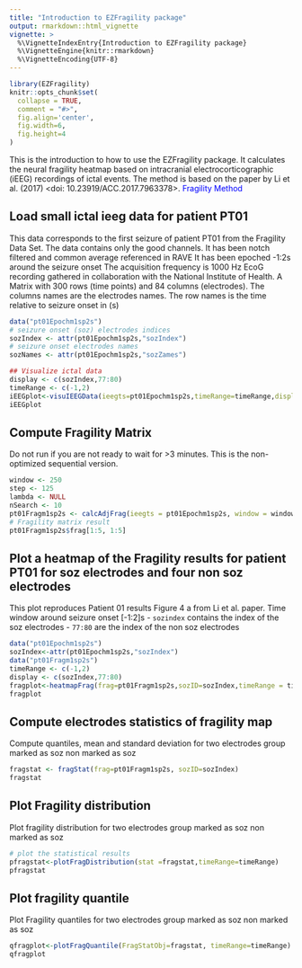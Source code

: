 ```yaml
---
title: "Introduction to EZFragility package"
output: rmarkdown::html_vignette
vignette: >
  %\VignetteIndexEntry{Introduction to EZFragility package}
  %\VignetteEngine{knitr::rmarkdown}
  %\VignetteEncoding{UTF-8}
---
```


```r
library(EZFragility)
knitr::opts_chunk$set(
  collapse = TRUE,
  comment = "#>",
  fig.align='center',
  fig.width=6,
  fig.height=4
)
```

This is the introduction to how to use the EZFragility package.
It calculates the neural fragility heatmap based on intracranial electrocorticographic (iEEG) recordings of ictal events.
The method is based on the paper by Li et al. (2017) <doi: 10.23919/ACC.2017.7963378>.
<a href="https://ieeexplore.ieee.org/document/7963378" style="color:blue; text-decoration:none;"> Fragility Method</a>

## Load small ictal ieeg data for patient PT01

This data corresponds to the first seizure of patient PT01 from the Fragility Data Set. The data contains only the good channels. It has been notch filtered and common average referenced in RAVE It has been epoched -1:2s around the seizure onset The acquisition frequency is 1000 Hz EcoG recording gathered in collaboration with the National Institute of Health. A Matrix with 300 rows (time points) and 84 columns (electrodes). The columns names are the electrodes names. The row names is the time relative to seizure onset in (s)


```r
data("pt01Epochm1sp2s")
# seizure onset (soz) electrodes indices
sozIndex <- attr(pt01Epochm1sp2s,"sozIndex")
# seizure onset electrodes names
sozNames <- attr(pt01Epochm1sp2s,"sozZames")

## Visualize ictal data
display <- c(sozIndex,77:80)
timeRange <- c(-1,2)
iEEGplot<-visuIEEGData(ieegts=pt01Epochm1sp2s,timeRange=timeRange,display=display)
iEEGplot
```


## Compute Fragility Matrix
Do not run if you are not ready to wait for >3 minutes. This is the non-optimized sequential version.
```r
window <- 250
step <- 125
lambda <- NULL
nSearch <- 10
pt01Fragm1sp2s <- calcAdjFrag(ieegts = pt01Epochm1sp2s, window = window, step = step, lambda = lambda,nSearch=nSearch)
# Fragility matrix result
pt01Fragm1sp2s$frag[1:5, 1:5]
```

## Plot a heatmap of the Fragility results for patient PT01 for soz electrodes and four non soz electrodes
This plot reproduces Patient 01 results Figure 4 a from Li et al. paper. Time window around seizure onset [-1:2]s
- `sozindex` contains the index of the soz electrodes
- `77:80` are the index of the non soz electrodes
```r
data("pt01Epochm1sp2s")
sozIndex<-attr(pt01Epochm1sp2s,"sozIndex")
data("pt01Fragm1sp2s")
timeRange <- c(-1,2)
display <- c(sozIndex,77:80)
fragplot<-heatmapFrag(frag=pt01Fragm1sp2s,sozID=sozIndex,timeRange = timeRange,title="PT01 seizure 1",display=display)
fragplot
```

## Compute electrodes statistics of fragility map 
Compute quantiles, mean and standard deviation for two electrodes group marked as soz non marked as soz
```r
fragstat <- fragStat(frag=pt01Fragm1sp2s, sozID=sozIndex)
fragstat
```

## Plot Fragility distribution
Plot fragility distribution for two electrodes group marked as soz non marked as soz
```r
# plot the statistical results
pfragstat<-plotFragDistribution(stat =fragstat,timeRange=timeRange)
pfragstat
```

## Plot fragility quantile
Plot Fragility quantiles for two electrodes group marked as soz non marked as soz
```r
qfragplot<-plotFragQuantile(FragStatObj=fragstat, timeRange=timeRange)
qfragplot
```